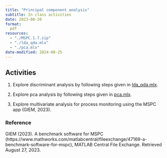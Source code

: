 ```yaml
---
title: "Principal component analysis"
subtitle: In class activities
date: 2023-08-20
format:
  pdf
resources:
  - "./MSPC.1.7.zip"
  - "./lda_qda.mlx"
  - "./pca.mlx"
date-modified: 2024-08-25
---
```


## Activities

1. Explore discriminant analysis by following steps given in [lda_qda.mlx](./lda_qda.mlx). 

2. Explore pca analysis by following steps given in [pca.mlx](./pca.mlx). 

3. Explore multivariate analysis for process monitoring using the MSPC app (GIEM, 2023). 


### Reference

GIEM (2023). A benchmark software for MSPC (https://www.mathworks.com/matlabcentral/fileexchange/47169-a-benchmark-software-for-mspc), MATLAB Central File Exchange. Retrieved August 27, 2023.
